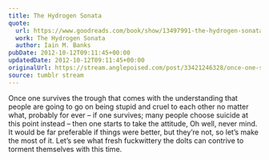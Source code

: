 ```yaml
---
title: The Hydrogen Sonata
quote:
  url: https://www.goodreads.com/book/show/13497991-the-hydrogen-sonata
  work: The Hydrogen Sonata
  author: Iain M. Banks
pubDate: 2012-10-12T09:11:45+00:00
updatedDate: 2012-10-12T09:11:45+00:00
originalUrl: https://stream.anglepoised.com/post/33421246328/once-one-survives-the-trough-that-comes-with-the
source: tumblr stream
---
```


Once one survives the trough that comes with the understanding that people are going to go on being stupid and cruel to each other no matter what, probably for ever – if one survives; many people choose suicide at this point instead – then one starts to take the attitude, Oh well, never mind. It would be far preferable if things were better, but they’re not, so let’s make the most of it. Let’s see what fresh fuckwittery the dolts can contrive to torment themselves with this time.
